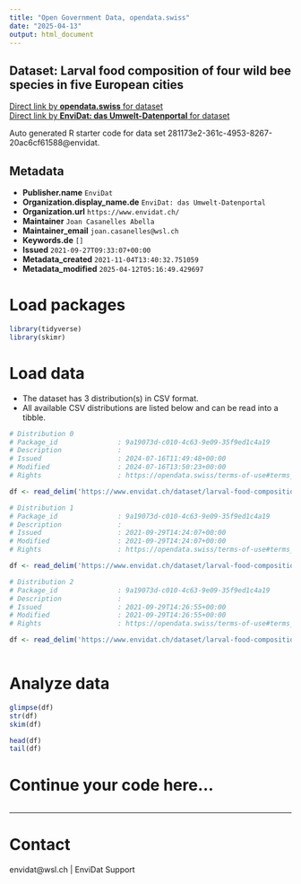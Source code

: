 ```yaml
---
title: "Open Government Data, opendata.swiss"
date: "2025-04-13"
output: html_document
---
```


## Dataset: Larval food composition of four wild bee species in five European cities



[Direct link by **opendata.swiss** for dataset](https://opendata.swiss/de/dataset/larval-food-composition-of-four-wild-bee-species-in-five-european-cities)<br>
[Direct link by **EnviDat: das Umwelt-Datenportal** for dataset](https://www.envidat.ch/#/metadata/larval-food-composition-of-four-wild-bee-species-in-five-european-cities)

Auto generated R starter code for data set 281173e2-361c-4953-8267-20ac6cf61588@envidat.

## Metadata

- **Publisher.name** `EnviDat`
- **Organization.display_name.de** `EnviDat: das Umwelt-Datenportal`
- **Organization.url** `https://www.envidat.ch/`
- **Maintainer** `Joan Casanelles Abella`
- **Maintainer_email** `joan.casanelles@wsl.ch`
- **Keywords.de** `[]`
- **Issued** `2021-09-27T09:33:07+00:00`
- **Metadata_created** `2021-11-04T13:40:32.751059`
- **Metadata_modified** `2025-04-12T05:16:49.429697`


# Load packages

```r

library(tidyverse)
library(skimr)

```

# Load data

-   The dataset has 3 distribution(s) in CSV format.
-   All available CSV distributions are listed below and can be read into a tibble.

```r

# Distribution 0
# Package_id               : 9a19073d-c010-4c63-9e09-35f9ed1c4a19
# Description              : 
# Issued                   : 2024-07-16T11:49:48+00:00
# Modified                 : 2024-07-16T13:50:23+00:00
# Rights                   : https://opendata.swiss/terms-of-use#terms_open

df <- read_delim('https://www.envidat.ch/dataset/larval-food-composition-of-four-wild-bee-species-in-five-european-cities/resource/8c2661c3-d559-4820-98e7-e0d3ce3c4f0b')

# Distribution 1
# Package_id               : 9a19073d-c010-4c63-9e09-35f9ed1c4a19
# Description              : 
# Issued                   : 2021-09-29T14:24:07+00:00
# Modified                 : 2021-09-29T14:24:07+00:00
# Rights                   : https://opendata.swiss/terms-of-use#terms_open

df <- read_delim('https://www.envidat.ch/dataset/larval-food-composition-of-four-wild-bee-species-in-five-european-cities/resource/549272fe-1219-4eaf-bb06-4e0d130662a6')

# Distribution 2
# Package_id               : 9a19073d-c010-4c63-9e09-35f9ed1c4a19
# Description              : 
# Issued                   : 2021-09-29T14:26:55+00:00
# Modified                 : 2021-09-29T14:26:55+00:00
# Rights                   : https://opendata.swiss/terms-of-use#terms_open

df <- read_delim('https://www.envidat.ch/dataset/larval-food-composition-of-four-wild-bee-species-in-five-european-cities/resource/a1a07896-7189-46b7-9fb7-c10e4f06d6c4')



```

# Analyze data

```r

glimpse(df)
str(df)
skim(df)

head(df)
tail(df)

```

# Continue your code here...

```r

```

------------------------------------------------------------------------

# Contact

envidat@wsl.ch | EnviDat Support
